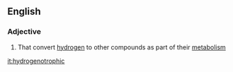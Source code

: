 ==English==

===Adjective===
{{en-adj}}

# {{context|biology|lang=en}} That convert [[hydrogen]] to other compounds as part of their [[metabolism]]

[[it:hydrogenotrophic]]